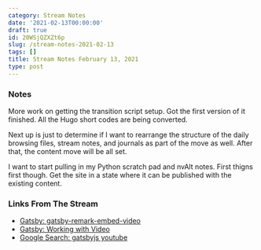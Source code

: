 ```yaml
---
category: Stream Notes
date: '2021-02-13T00:00:00'
draft: true
id: 20WSjQZXZt6p
slug: /stream-notes-2021-02-13
tags: []
title: Stream Notes February 13, 2021
type: post
---
```


### Notes

More work on getting the transition script setup. Got the first version of it finished. All the Hugo short codes are being converted. 

Next up is just to determine if I want to rearrange the structure of the daily browsing files, stream notes, and journals as part of the move as well. After that, the content move will be all set. 

I want to start pulling in my Python scratch pad and nvAlt notes. First thigns first though. Get the site in a state where it can be published with the existing content.

### Links From The Stream

- [Gatsby: gatsby-remark-embed-video](https://www.gatsbyjs.com/plugins/gatsby-remark-embed-video/?=video)
- [Gatsby: Working with Video](https://www.gatsbyjs.com/docs/how-to/images-and-media/working-with-video/)
- [Google Search: gatsbyjs youtube](https://www.google.com/search?newwindow=1&client=safari&rls=en&ei=-XsoYMjXHseMwbkP_omg8Ao&q=gatsbyjs+youtube&oq=gatsbyjs+youtube&gs_lcp=Cgdnd3Mtd2l6EAMyAggAOgcIABCwAxBDOgcIABBHELADOgQIABANOgYIABAHEB46BggAEA0QHjoICAAQDRAFEB5Q3ilYzypg9ixoAXACeACAAeEBiAHxApIBBTIuMC4xmAEAoAEBqgEHZ3dzLXdpesgBCsABAQ&sclient=gws-wiz&ved=0ahUKEwiIuM_tm-juAhVHRjABHf4ECK4Q4dUDCAw&uact=5)